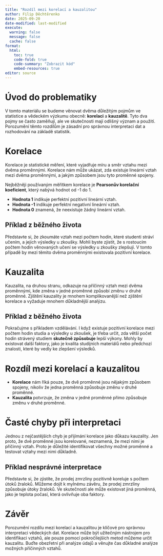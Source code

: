 ```yaml
---
title: "Rozdíl mezi korelací a kauzalitou"
author: Filip Děchtěrenko
date: 2025-09-20
date-modified: last-modified
execute:
  warning: false
  message: false
  cache: false
format:
  html:
    toc: true
    code-fold: true
    code-summary: "Zobrazit kód"
    embed-resources: true
editor: source
---
```


# Úvod do problematiky

V tomto materiálu se budeme věnovat dvěma důležitým pojmům ve statistice a vědeckém výzkumu obecně: **korelaci** a **kauzalitě**. Tyto dva pojmy se často zaměňují, ale ve skutečnosti mají odlišný význam a použití. Porozumění těmto rozdílům je zásadní pro správnou interpretaci dat a rozhodování na základě statistik.

# Korelace

Korelace je statistické měření, které vyjadřuje míru a směr vztahu mezi dvěma proměnnými. Korelace nám může ukázat, zda existuje lineární vztah mezi dvěma proměnnými, a jakým způsobem jsou tyto proměnné spojeny.

Nejběžněji používaným měřítkem korelace je **Pearsonův korelační koeficient**, který nabývá hodnot od -1 do 1.

- **Hodnota 1** indikuje perfektní pozitivní lineární vztah.
- **Hodnota -1** indikuje perfektní negativní lineární vztah.
- **Hodnota 0** znamená, že neexistuje žádný lineární vztah.

## Příklad z běžného života

Představte si, že zkoumáte vztah mezi počtem hodin, které studenti stráví učením, a jejich výsledky u zkoušky. Mohli byste zjistit, že s rostoucím počtem hodin věnovaných učení se výsledky u zkoušky zlepšují. V tomto případě by mezi těmito dvěma proměnnými existovala pozitivní korelace.

# Kauzalita

Kauzalita, na druhou stranu, odkazuje na příčinný vztah mezi dvěma proměnnými, kde změna v jedné proměnné způsobí změnu v druhé proměnné. Zjištění kauzality je mnohem komplikovanější než zjištění korelace a vyžaduje mnohem důkladnější analýzu.

## Příklad z běžného života

Pokračujme s příkladem vzdělávání. I když existuje pozitivní korelace mezi počtem hodin studia a výsledky u zkoušek, je třeba určit, zda větší počet hodin strávený studiem **skutečně způsobuje** lepší výkony. Mohly by existovat další faktory, jako je kvalita studijních materiálů nebo předchozí znalosti, které by vedly ke zlepšení výsledků.

# Rozdíl mezi korelací a kauzalitou

- **Korelace** nám říká pouze, že dvě proměnné jsou nějakým způsobem spojeny, nikoliv že jedna proměnná způsobuje změnu v druhé proměnné.
- **Kauzalita** potvrzuje, že změna v jedné proměnné přímo způsobuje změnu v druhé proměnné.

# Časté chyby při interpretaci

Jednou z nejčastějších chyb je přijímání korelace jako důkazu kauzality. Jen proto, že dvě proměnné jsou korelované, neznamená, že mezi nimi je příčinný vztah. Proto je důležité identifikovat všechny možné proměnné a testovat vztahy mezi nimi důkladně.

## Příklad nesprávné interpretace

Představte si, že zjistíte, že prodej zmrzliny pozitivně koreluje s počtem útoků žraloků. Můžeme dojít k mylnému závěru, že prodej zmrzliny způsobuje útoky žraloků. Ve skutečnosti ale může existovat jiná proměnná, jako je teplota počasí, která ovlivňuje oba faktory. 

# Závěr

Porozumění rozdílu mezi korelací a kauzalitou je klíčové pro správnou interpretaci vědeckých dat. Korelace může být užitečným nástrojem pro identifikaci vztahů, ale pouze pomocí pokročilejších metod můžeme určit kauzalitu. Buďte obezřetní při analýze údajů a věnujte čas důkladné analýze možných příčinných vztahů.


